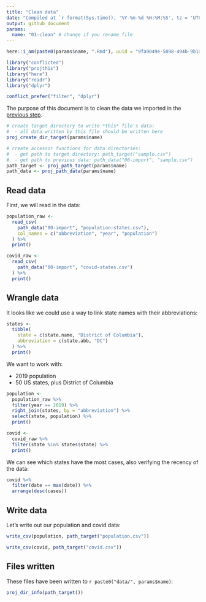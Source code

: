```yaml
---
title: "Clean data"
date: "Compiled at `r format(Sys.time(), '%Y-%m-%d %H:%M:%S', tz = 'UTC')` UTC"
output: github_document
params:
  name: "01-clean" # change if you rename file
---
```


```r
here::i_am(paste0(params$name, ".Rmd"), uuid = "9fa9049e-5898-494b-9b1a-0175496b3975")

library("conflicted")
library("projthis")
library("here")
library("readr")
library("dplyr")

conflict_prefer("filter", "dplyr")
```

The purpose of this document is to clean the data we imported in the [previous step](00-import.md).

```r
# create target directory to write *this* file's data: 
#  - all data written by this file should be written here
proj_create_dir_target(params$name)

# create accessor functions for data directories:
#  - get path to target directory: path_target("sample.csv")
#  - get path to previous data: path_data("00-import", "sample.csv")
path_target <- proj_path_target(params$name)
path_data <- proj_path_data(params$name)
```

## Read data

First, we will read in the data:

```r
population_raw <- 
  read_csv(
    path_data("00-import", "population-states.csv"), 
    col_names = c("abbreviation", "year", "population")
  ) %>%
  print()
```


```r
covid_raw <- 
  read_csv(
    path_data("00-import", "covid-states.csv")
  ) %>%
  print()
```

## Wrangle data

It looks like we could use a way to link state names with their abbreviations:

```r
states <- 
  tibble(
    state = c(state.name, "District of Columbia"),
    abbreviation = c(state.abb, "DC")
  ) %>%
  print()
```
We want to work with:

- 2019 population
- 50 US states, plus District of Columbia

```r
population <- 
  population_raw %>%
  filter(year == 2019) %>%
  right_join(states, by = "abbreviation") %>%
  select(state, population) %>%
  print()
```
```r
covid <- 
  covid_raw %>%
  filter(state %in% states$state) %>%
  print()
```

We can see which states have the most cases, also verifying the recency of the data:

```r
covid %>%
  filter(date == max(date)) %>%
  arrange(desc(cases))
```
## Write data

Let's write out our population and covid data:

```r
write_csv(population, path_target("population.csv"))
```

```r
write_csv(covid, path_target("covid.csv"))
```

## Files written

These files have been written to ```r paste0("data/", params$name)```:

```r
proj_dir_info(path_target())
```
